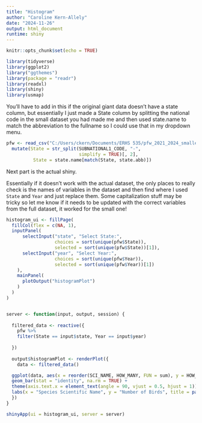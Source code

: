 ```yaml
---
title: "Histogram"
author: "Caroline Kern-Allely"
date: "2024-11-26"
output: html_document
runtime: shiny
---
```


```r
knitr::opts_chunk$set(echo = TRUE)
```

```r
library(tidyverse)
library(ggplot2)
library("ggthemes")
library(package = "readr")
library(readxl)
library(shiny)
library(usmap) 
```

You'll have to add in this if the original giant data doesn't have a state column, but essentially I just made a State column by splitting the national code in the small dataset you had made me and then used state.name to match the abbreviation to the fullname so I could use that in my dropdown menu.

```r
pfw <- read_csv("C:/Users/ckern/Documents/ERHS 535/pfw_2021_2024_smaller_mj.csv") %>%
  mutate(State = str_split(SUBNATIONAL1_CODE, "-",
                           simplify = TRUE)[, 2],
          State = state.name[match(State, state.abb)])
```

Next part is the actual shiny.

Essentially if it doesn't work with the actual dataset, the only places to really check is the names of variables in the dataset and then find where I used `State` and `Year` and just replace them. Some capitalization stuff may be tricky so let me know if it needs to be updated with the correct variables from the full dataset, it worked for the small one!
```r
histogram_ui <- fillPage(
  fillCol(flex = c(NA, 1),
  inputPanel(
      selectInput("state", "Select State:",
                  choices = sort(unique(pfw$State)),
                  selected = sort(unique(pfw$State))[1]),
      selectInput("year", "Select Year:",
                  choices = sort(unique(pfw$Year)),
                  selected = sort(unique(pfw$Year))[1])
    ),
    mainPanel(
      plotOutput("histogramPlot")
    )
  )
)


server <- function(input, output, session) {
  
  filtered_data <- reactive({
    pfw %>% 
    filter(State == input$state, Year == input$year)
    
  })
 
  output$histogramPlot <- renderPlot({
    data <- filtered_data() 

  ggplot(data, aes(x = reorder(SCI_NAME, HOW_MANY, FUN = sum), y = HOW_MANY)) + 
  geom_bar(stat = "identity", na.rm = TRUE) +  
  theme(axis.text.x = element_text(angle = 90, vjust = 0.5, hjust = 1)) + 
  labs(x = "Species Scientific Name", y = "Number of Birds", title = paste("Species Count for", input$state, "(",input$year,")"))  
  })
}

shinyApp(ui = histogram_ui, server = server)
```
